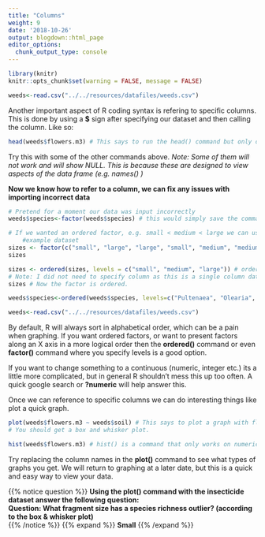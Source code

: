```yaml
---
title: "Columns"
weight: 9
date: '2018-10-26'
output: blogdown::html_page
editor_options:
  chunk_output_type: console
---
```

```r
library(knitr)
knitr::opts_chunk$set(warning = FALSE, message = FALSE)
```
```r
weeds<-read.csv("../../resources/datafiles/weeds.csv")
```

Another important aspect of R coding syntax is refering to specific columns. This is done by using a **$** sign after specifying our dataset and then calling the column. Like so:

```r
head(weeds$flowers.m3) # This says to run the head() command but only on the flowers.m3 column
```
  
Try this with some of the other commands above. *Note: Some of them will not work and will show NULL. This is because these are designed to view aspects of the data frame (e.g. names() )*  

**Now we know how to refer to a column, we can fix any issues with importing incorrect data**

```r

# Pretend for a moment our data was input incorrectly
weeds$species<-factor(weeds$species) # this would simply save the command factor() on the column species to our weeds object.

# If we wanted an ordered factor, e.g. small < medium < large we can use the following
    #example dataset
sizes <- factor(c("small", "large", "large", "small", "medium", "medium")) # creating a single column factor with 3 levels
sizes

sizes <- ordered(sizes, levels = c("small", "medium", "large")) # ordering levels from small through to large.
# Note: I did not need to specify column as this is a single column dataset. 
sizes # Now the factor is ordered.

weeds$species<-ordered(weeds$species, levels=c("Pultenaea", "Olearia", "Coprosma")) # This is an example with our data set, but this is nonsensical ordering so dont do this

```

```r
weeds<-read.csv("../../resources/datafiles/weeds.csv")
```
By default, R will always sort in alphabetical order, which can be a pain when graphing. If you want ordered factors, or want to present factors along an X axis in a more logical order then the **ordered()** command or even **factor()** command where you specify levels is a good option.  

If you want to change something to a continuous (numeric, integer etc.) its a little more complicated, but in general R shouldn't mess this up too often. A quick google search or **?numeric** will help answer this. 


Once we can reference to specific columns we can do interesting things like plot a quick graph.  

```r
plot(weeds$flowers.m3 ~ weeds$soil) # This says to plot a graph with flowers.m3 by (~) soil. 
# You should get a box and whisker plot.  

hist(weeds$flowers.m3) # hist() is a command that only works on numeric (continuous) columns, and will show you a histogram
```
  
Try replacing the column names in the **plot()** command to see what types of graphs you get. We will return to graphing at a later date, but this is a quick and easy way to view your data. 

{{% notice question %}}
**Using the plot() command with the insecticide dataset answer the following question:**  
**Question: What fragment size has a species richness outlier? (according to the box & whisker plot)**  
{{% /notice %}}
{{% expand %}}
**Small**
{{% /expand %}}